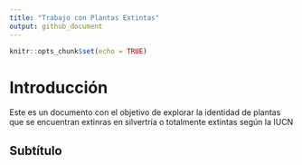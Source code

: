 ```yaml
---
title: "Trabajo con Plantas Extintas"
output: github_document
---
```


```r
knitr::opts_chunk$set(echo = TRUE)
```

# Introducción
Este es un documento con el objetivo de explorar la identidad de plantas que se encuentran extinras en silvertría o totalmente extintas según la IUCN

## Subtítulo